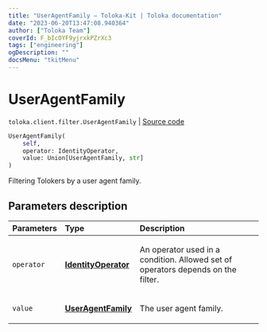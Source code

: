 ```yaml
---
title: "UserAgentFamily — Toloka-Kit | Toloka documentation"
date: "2023-06-20T13:47:08.940364"
author: ["Toloka Team"]
coverId: F_bIcOYF9yjrxkPZrXc3
tags: ["engineering"]
ogDescription: ""
docsMenu: "tkitMenu"
---
```


# UserAgentFamily

`toloka.client.filter.UserAgentFamily` | [Source code](https://github.com/Toloka/toloka-kit/blob/v1.2.0/src/client/filter.py#L668)

```python
UserAgentFamily(
    self,
    operator: IdentityOperator,
    value: Union[UserAgentFamily, str]
)
```

Filtering Tolokers by a user agent family.

## Parameters description

| Parameters | Type | Description |
| :----------| :----| :-----------|
`operator`|**[IdentityOperator](/docs/toloka-kit/reference/toloka.client.primitives.operators.IdentityOperator)**|<p>An operator used in a condition. Allowed set of operators depends on the filter.</p>
`value`|**[UserAgentFamily](/docs/toloka-kit/reference/toloka.client.filter.UserAgentFamily.UserAgentFamily)**|<p>The user agent family.</p>